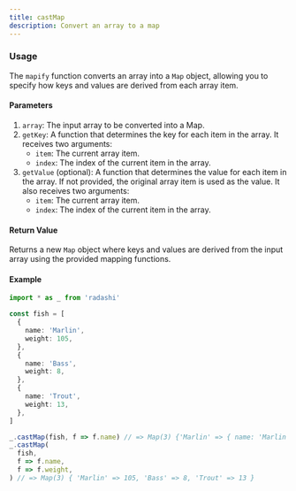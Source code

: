 ```yaml
---
title: castMap
description: Convert an array to a map
---
```


### Usage

The `mapify` function converts an array into a `Map` object, allowing you to specify how keys and values are derived from each array item.

#### Parameters

1. `array`: The input array to be converted into a Map.
2. `getKey`: A function that determines the key for each item in the array. It receives two arguments:
   - `item`: The current array item.
   - `index`: The index of the current item in the array.
3. `getValue` (optional): A function that determines the value for each item in the array. If not provided, the original array item is used as the value. It also receives two arguments:
   - `item`: The current array item.
   - `index`: The index of the current item in the array.

#### Return Value

Returns a new `Map` object where keys and values are derived from the input array using the provided mapping functions.

#### Example

```ts
import * as _ from 'radashi'

const fish = [
  {
    name: 'Marlin',
    weight: 105,
  },
  {
    name: 'Bass',
    weight: 8,
  },
  {
    name: 'Trout',
    weight: 13,
  },
]

_.castMap(fish, f => f.name) // => Map(3) {'Marlin' => { name: 'Marlin', weight: 105 }, 'Bass' => { name: 'Bass', weight: 8 }, 'Trout' => { name: 'Trout', weight: 13 }}
_.castMap(
  fish,
  f => f.name,
  f => f.weight,
) // => Map(3) { 'Marlin' => 105, 'Bass' => 8, 'Trout' => 13 }
```
